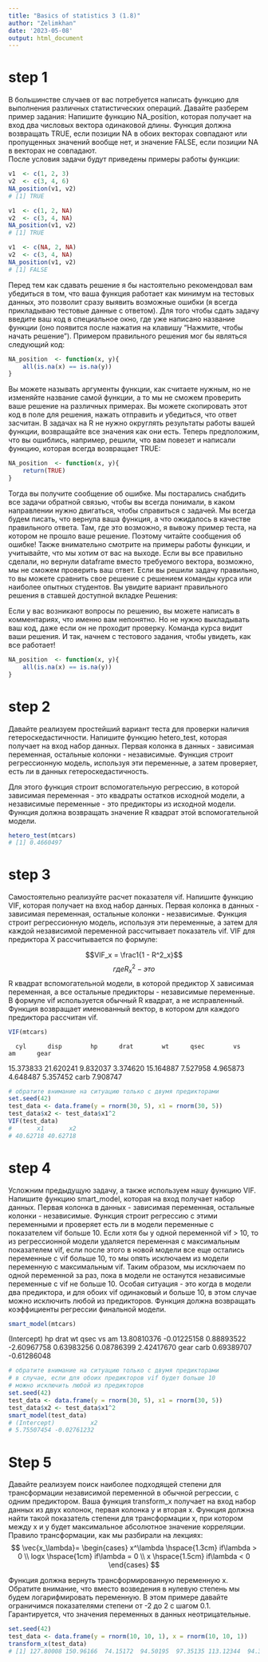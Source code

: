 ```yaml
---
title: "Basics of statistics 3 (1.8)"
author: "Zelimkhan"
date: '2023-05-08'
output: html_document
---
```

# step 1

В большинстве случаев от вас потребуется написать функцию для выполнения различных статистических операций. Давайте разберем пример задания:
Напишите функцию NA_position, которая получает на вход два числовых вектора одинаковой длины. Функция должна возвращать TRUE, если позиции NA в обоих векторах совпадают или пропущенных значений вообще нет, и значение FALSE, если позиции NA в векторах не совпадают.  
После условия задачи будут приведены примеры работы функции:
```r
v1  <- c(1, 2, 3)
v2  <- c(3, 4, 6)
NA_position(v1, v2)
# [1] TRUE

v1  <- c(1, 2, NA)
v2  <- c(3, 4, NA)
NA_position(v1, v2)
# [1] TRUE

v1  <- c(NA, 2, NA)
v2  <- c(3, 4, NA)
NA_position(v1, v2)
# [1] FALSE
```

Перед тем как сдавать решение я бы настоятельно рекомендовал вам убедиться в том, что ваша функция работает как минимум на тестовых данных, это позволит сразу выявить возможные ошибки (я всегда прикладываю тестовые данные с ответом). 
Для того чтобы сдать задачу введите ваш код в специальное окно, где уже написано название функции (оно появится после нажатия на клавишу "Нажмите, чтобы начать решение"). 
Примером правильного решения мог бы являться следующий код:
```r
NA_position  <- function(x, y){
    all(is.na(x) == is.na(y))
}
```
Вы можете называть аргументы функции, как считаете нужным, но не изменяйте название самой функции, а то мы не сможем проверить ваше решение на различных примерах. Вы можете скопировать этот код в поле для решения, нажать отправить и убедиться, что ответ засчитан.
В задачах на R не нужно округлять результаты работы вашей функции, возвращайте все значения как они есть.
Теперь предположим, что вы ошиблись, например,  решили, что вам повезет и написали функцию, которая всегда возвращает TRUE:
```r
NA_position  <- function(x, y){
    return(TRUE)
}
```
Тогда вы получите сообщение об ошибке. Мы постарались снабдить все задачи обратной связью, чтобы вы всегда понимали, в каком направлении нужно двигаться, чтобы справиться с задачей. Мы всегда будем писать, что вернула ваша функция, а что ожидалось в качестве правильного ответа. Там, где это возможно, я вывожу пример теста, на котором не прошло ваше решение. Поэтому читайте сообщения об ошибке! Также внимательно смотрите на примеры работы функции, и учитывайте, что мы хотим от вас на выходе. Если вы все правильно сделали, но вернули dataframe вместо требуемого вектора, возможно, мы не сможем проверить ваш ответ.
Если вы решили задачу правильно, то вы можете сравнить свое решение с решением команды курса или наиболее опытных студентов. Вы увидите вариант правильного решения в ставшей доступной вкладке Решения:

Если у вас возникают вопросы по решению, вы можете написать в комментариях, что именно вам непонятно. 
Но не нужно выкладывать ваш код, даже если он не проходит проверку. Команда курса видит ваши решения.
И так, начнем с тестового задания, чтобы увидеть, как все работает!

```r
NA_position  <- function(x, y){
    all(is.na(x) == is.na(y))
}

```

# step 2

Давайте реализуем простейший вариант теста для проверки наличия гетероскедастичности.  Напишите функцию hetero_test, которая получает на вход набор данных. Первая колонка в данных - зависимая переменная, остальные колонки - независимые. Функция строит регрессионную модель, используя эти переменные, а затем проверяет, есть ли в данных  гетероскедастичность.

Для этого функция строит вспомогательную регрессию, в которой зависимая переменная - это квадраты остатков исходной модели, а независимые переменные - это предикторы из исходной модели. Функция должна возвращать значение R квадрат этой вспомогательной модели.

```r
hetero_test(mtcars)
# [1] 0.4660497
```

# step 3
Самостоятельно реализуйте расчет показателя vif.  Напишите функцию VIF, которая получает на вход набор данных. Первая колонка в данных - зависимая переменная, остальные колонки - независимые. Функция строит регрессионную модель, используя эти переменные, а затем для каждой  независимой переменной рассчитывает показатель vif.
VIF для предиктора X рассчитывается по формуле:

$$VIF_x = \frac1{1 - R^2_x}$$
$$гдеR^2_x - это$$
R квадрат вспомогательной модели, в которой предиктор X зависимая переменная, а все остальные предикторы - независимые переменные. В формуле vif используется обычный R квадрат, а не исправленный.
Функция возвращает именованный вектор, в котором для каждого предиктора рассчитан vif. 
```r
VIF(mtcars)
```
      cyl      disp        hp      drat        wt      qsec        vs        am      gear 
15.373833 21.620241  9.832037  3.374620 15.164887  7.527958  4.965873  4.648487  5.357452 
     carb 
 7.908747 

```r
# обратите внимание на ситуацию только с двумя предикторами
set.seed(42)
test_data <- data.frame(y = rnorm(30, 5), x1 = rnorm(30, 5))
test_data$x2 <- test_data$x1^2
VIF(test_data)
#       x1       x2 
# 40.62718 40.62718 
```

# step 4
Усложним предыдущую задачу, а также используем нашу функцию VIF. Напишите функцию smart_model, которая на вход получает набор данных. Первая колонка в данных - зависимая переменная, остальные колонки - независимые. Функция строит регрессию с этими переменными и проверяет есть ли в модели переменные с показателем vif больше 10. Если хотя бы у одной переменной vif > 10, то из регрессионной модели удаляется переменная с максимальным показателем vif, если после этого в новой модели все еще остались переменные с vif больше 10, то мы опять исключаем из модели переменную с максимальным vif. Таким образом, мы исключаем по одной переменной за раз, пока в модели не останутся независимые переменные с vif не больше 10.
Особая ситуация - это когда в модели два предиктора, и для обоих vif одинаковый и больше 10, в этом случае можно исключить любой из предикторов.
Функция должна возвращать коэффициенты регрессии финальной модели.
```r
smart_model(mtcars)
```
(Intercept)          hp        drat          wt        qsec          vs          am 
13.80810376 -0.01225158  0.88893522 -2.60967758  0.63983256  0.08786399  2.42417670 
       gear        carb 
 0.69389707 -0.61286048
```r
# обратите внимание на ситуацию только с двумя предикторами
# в случае, если для обоих предикторов vif будет больше 10
# можно исключить любой из предикторов
set.seed(42)
test_data <- data.frame(y = rnorm(30, 5), x1 = rnorm(30, 5))
test_data$x2 <- test_data$x1^2
smart_model(test_data)
# (Intercept)          x2 
# 5.75507454 -0.02761232
```

# Step 5

Давайте реализуем поиск наиболее подходящей степени для трансформации независимой переменной в обычной регрессии, с одним предиктором.
Ваша функция transform_x получает на вход набор данных из двух колонок, первая колонка y и вторая x. Функция должна найти такой показатель степени для трансформации x, при котором между x и y будет максимальное абсолютное значение корреляции. Правило трансформации, как мы разбирали на лекциях:
$$
\vec{x_\lambda}=
\begin{cases}
x^\lambda \hspace{1.3cm} if\lambda > 0             \\
logx  \hspace{1cm} if\lambda  = 0                  \\
x \hspace{1.5cm} if\lambda  < 0 
\end{cases}
$$


Функция должна вернуть трансформированную переменную x. Обратите внимание, что вместо возведения в нулевую степень мы будем логарифмировать переменную. В этом примере давайте ограничимся показателями степени от -2 до 2 с шагом 0.1.  
Гарантируется, что значения переменных в данных неотрицательные.

```r
set.seed(42)
test_data <- data.frame(y = rnorm(10, 10, 1), x = rnorm(10, 10, 1))  
transform_x(test_data)
# [1] 127.80008 150.96166  74.15172  94.50195  97.35135 113.12344  94.39574  53.92765  57.14654 128.14497
```




